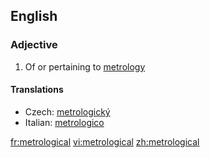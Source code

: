 ==English==

===Adjective===
{{en-adj}}

# Of or pertaining to [[metrology]]

====Translations====
{{trans-top|of or pertaining to metrology}}
* Czech: [[metrologický]] {{m}}
*Italian: [[metrologico]]
{{trans-mid}}
{{trans-bottom}}

[[fr:metrological]]
[[vi:metrological]]
[[zh:metrological]]